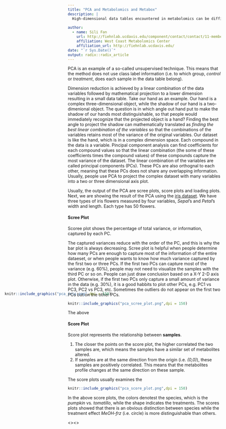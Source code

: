 ```yaml
---
title: "PCA and Metabolomics and Metabox"
description: |
  High-dimensional data tables encountered in metabolomics can be difficult to analyse and interpret. Variable extraction and dimension reduction methods are fequently used to reduce the "width" (number of variables) of the dataset (retaining as much as informaion) before statistical analysis. Principal componenet analysis (PCA) is a popular (maybe the most popular) method of reducing the dimension of dataset in metabolomics.
  
author:
  - name: Sili Fan 
    url: http://fiehnlab.ucdavis.edu/component/contact/contact/11-members/14-wcmc/17
    affiliation: West Coast Metabolomics Center
    affiliation_url: http://fiehnlab.ucdavis.edu/
date: "`r Sys.Date()`"
output: radix::radix_article
---
```



PCA is an example of a so-called unsupervised technique. This means that the method does not use class label information (i.e. to which group, <em>control</em> or <em>treatment</em>, does each sample in the data table belong). 


Dimension reduction is achieved by a linear combination of the data variables followed by mathematical projection to a lower dimension resulting in a small data table. Take our hand as an example. Our hand is a complex three-dimensional object, while the shadow of our hand is a two-dimenional object. The question is in which angle out hand put to make the shadow of our hands most distinguishable, so that people would immediately recognize that the projected object is a hand? Finding the best angle to project the shadow can mathematically translated as <em>finding the best linear combination of the variables</em> so that the combinations of the variables retains most of the variance of the original variables. Our dataset is like the hand, which is in a complex dimension space. Each compound in the data is a variable. Pincipal component analysis can find coefficients for each compound values so that the linear combination (the some of these coefficients times the compound values) of these compounds capture the most variance of the dataset. The linear combination of the variables are called principal components (PCs). These PCs are also orthognal to each other, meaning that these PCs does not share any overlapping information. Usually, people use PCA to project the complex dataset with many variables into a two or three dimensional axis plot.


<div style= "float:right;position:absolute;top:1000px; left:20px">
```r
knitr::include_graphics("pca_iris.png",dpi = 150)
```
</div>

Usually, the output of the PCA are scree plots, score plots and loading plots. Next, we are showing the result of the PCA using the [iris dataset](https://en.wikipedia.org/wiki/Iris_flower_data_set). We have three types of iris flowers measured by four variables, <em>Sepal</em>'s and <em>Petal</em>'s width and length. Each type has 50 flowers.

<h4>Scree Plot</h4>

Scoree plot shows the percentage of total variance, or information, captured by each PC. 

The captured variances reduce with the order of the PC, and this is why the bar plot is always decreasing. Scree plot is helpful when people determine how many PCs are enough to capture most of the information of the entire dataeset, or when people wants to know how much variance captured by the first two or three PCs. If the first two PCs can capture most of the variance (e.g. 60%), people may not need to visualize the samples with the third PC or so on. People can just draw conclusion based on a X-Y 2-D axis plot. Otherwise, if the first two PCs only capture a small amount of variance in the data (e.g. 30%), it is a good habbits to plot other PCs, e.g. PC1 vs PC3, PC2 vs PC3, etc. Sometimes the outliers do not appear on the first two PCs but on the other PCs. 

```r
knitr::include_graphics("pca_scree_plot.png",dpi = 150)
```

The above 

<h4>Score Plot</h4>
Score plot represents the relationship between <b>samples</b>.

<ol>
<li>The closer the points on the score plot, the higher correlated the two samples are, which means the samples have a similar set of metabolites altered.</li>
<li>If samples are at the same direction from the origin (i.e. <em>(0,0)</em>), these samples are positively correlated. This means that the metabolites profile changes at the same direction on these sample. </li>
</ol>

The score plots usually examines the 

```r
knitr::include_graphics("pca_score_plot.png",dpi = 150)
```

In the above score plots, the colors denotest the species, which is the <em>pumpkin</em> vs. <em>tomatillo</em>, while the shape indicates the treatments. The scores plots showed that there is an obvious distinction between species while the treatment effect <em>MeOH-frz</em> (i.e. circle) is more distinguishable than others. 



<><>














